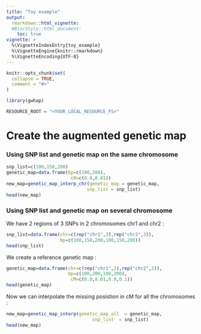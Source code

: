 ```yaml
---
title: "Toy example"
output:
  rmarkdown::html_vignette:
  #BiocStyle::html_document:
    toc: true
vignette: >
  %\VignetteIndexEntry{toy_example}
  %\VignetteEngine{knitr::rmarkdown}
  %\VignetteEncoding{UTF-8}
---
```


```r
knitr::opts_chunk$set(
  collapse = TRUE,
  comment = "#>"
)
```

```R
library(gwhap)

RESOURCE_ROOT = "<YOUR_LOCAL_RESOURCE_FS>"
```


# Create the augmented genetic map


### Using SNP list and genetic map on the same chromosome

```R
snp_list=c(100,150,200)
genetic_map=data.frame(bp=c(100,200),
                        cM=c(0.0,0.01))
new_map=genetic_map_interp_chr(genetic_map = genetic_map,
                              snp_list = snp_list)
head(new_map)

```
### Using SNP list and genetic map on several chromosome
We have 2 regions of 3 SNPs in 2 chromosomes chr1  and chr2 : 
```R
snp_list=data.frame(chr=c(rep("chr1",3),rep("chr2",3)),
                    bp=c(100,150,200,100,150,200))
head(snp_list)
```
We create a reference genetic map :
```r

genetic_map=data.frame(chr=c(rep("chr1",2),rep("chr2",2)),
                       bp=c(100,200,100,200),
                        cM=c(0.0,0.01,0.0,0.1))
head(genetic_map)
```
Now we can interpolate the missing posistion in cM for all the chromosomes : 
```R
new_map=genetic_map_interp(genetic_map_all  = genetic_map,
                                snp_list  = snp_list)
head(new_map)

```

